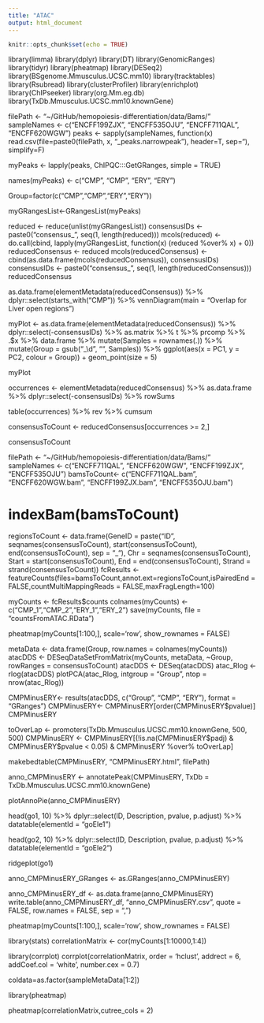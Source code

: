 ```yaml
---
title: "ATAC"
output: html_document
---
```


```r
knitr::opts_chunk$set(echo = TRUE)
```

library(limma)
library(dplyr)
library(DT)
library(GenomicRanges)
library(tidyr)
library(pheatmap)
library(DESeq2)
library(BSgenome.Mmusculus.UCSC.mm10)
library(tracktables)
library(Rsubread)
library(clusterProfiler)
library(enrichplot)
library(ChIPseeker)
library(org.Mm.eg.db)
library(TxDb.Mmusculus.UCSC.mm10.knownGene)





filePath <- "~/GitHub/hemopoiesis-differentiation/data/Bams/"
sampleNames <- c("ENCFF199ZJX", "ENCFF535OJU", "ENCFF711QAL", "ENCFF620WGW")
peaks <- sapply(sampleNames, function(x) read.csv(file=paste0(filePath, x, "_peaks.narrowpeak"), header=T, sep="\t"), simplify=F)


myPeaks <- lapply(peaks, ChIPQC:::GetGRanges, simple = TRUE)

names(myPeaks) <- c("CMP", "CMP", "ERY", "ERY")

Group=factor(c("CMP","CMP","ERY","ERY"))

myGRangesList<-GRangesList(myPeaks)   

reduced <- reduce(unlist(myGRangesList))
consensusIDs <- paste0("consensus_", seq(1, length(reduced)))
mcols(reduced) <- do.call(cbind, lapply(myGRangesList, function(x) (reduced %over% x) + 0))
reducedConsensus <- reduced
mcols(reducedConsensus) <- cbind(as.data.frame(mcols(reducedConsensus)), consensusIDs)
consensusIDs <- paste0("consensus_", seq(1, length(reducedConsensus)))
reducedConsensus




as.data.frame(elementMetadata(reducedConsensus)) %>% dplyr::select(starts_with("CMP")) %>% 
    vennDiagram(main = "Overlap for Liver open regions")
    
    


myPlot <- as.data.frame(elementMetadata(reducedConsensus)) %>% dplyr::select(-consensusIDs) %>% 
    as.matrix %>% t %>% prcomp %>% .$x %>% data.frame %>% mutate(Samples = rownames(.)) %>% 
    mutate(Group = gsub("_\\d", "", Samples)) %>% ggplot(aes(x = PC1, y = PC2, 
    colour = Group)) + geom_point(size = 5)

myPlot




occurrences <- elementMetadata(reducedConsensus) %>% as.data.frame %>% dplyr::select(-consensusIDs) %>% 
    rowSums

table(occurrences) %>% rev %>% cumsum


consensusToCount <- reducedConsensus[occurrences >= 2,]

consensusToCount



filePath <- "~/GitHub/hemopoiesis-differentiation/data/Bams/"
sampleNames <- c("ENCFF711QAL", "ENCFF620WGW", "ENCFF199ZJX", "ENCFF535OJU")
bamsToCount<- c("ENCFF711QAL.bam", "ENCFF620WGW.bam", "ENCFF199ZJX.bam", "ENCFF535OJU.bam")

# indexBam(bamsToCount)
regionsToCount <- data.frame(GeneID = paste("ID", seqnames(consensusToCount), 
    start(consensusToCount), end(consensusToCount), sep = "_"), Chr = seqnames(consensusToCount), 
    Start = start(consensusToCount), End = end(consensusToCount), Strand = strand(consensusToCount))
fcResults <- featureCounts(files=bamsToCount,annot.ext=regionsToCount,isPairedEnd = FALSE,countMultiMappingReads = FALSE,maxFragLength=100)


myCounts <- fcResults$counts
colnames(myCounts) <- c("CMP_1","CMP_2","ERY_1","ERY_2")
save(myCounts, file = "countsFromATAC.RData")



pheatmap(myCounts[1:100,], scale='row', show_rownames = FALSE)





metaData <- data.frame(Group, row.names = colnames(myCounts))
atacDDS <- DESeqDataSetFromMatrix(myCounts, metaData, ~Group, rowRanges = consensusToCount)
atacDDS <- DESeq(atacDDS)
atac_Rlog <- rlog(atacDDS)
plotPCA(atac_Rlog, intgroup = "Group", ntop = nrow(atac_Rlog))







CMPMinusERY<- results(atacDDS, c("Group", "CMP", "ERY"), format = "GRanges")
CMPMinusERY<- CMPMinusERY[order(CMPMinusERY$pvalue)]
CMPMinusERY



toOverLap <- promoters(TxDb.Mmusculus.UCSC.mm10.knownGene, 500, 500)
CMPMinusERY <- CMPMinusERY[(!is.na(CMPMinusERY$padj) & CMPMinusERY$pvalue < 0.05) & CMPMinusERY %over% toOverLap]

makebedtable(CMPMinusERY, "CMPMinusERY.html", filePath)




anno_CMPMinusERY <- annotatePeak(CMPMinusERY, TxDb = TxDb.Mmusculus.UCSC.mm10.knownGene)


plotAnnoPie(anno_CMPMinusERY)




head(go1, 10) %>% dplyr::select(ID, Description, pvalue, p.adjust) %>% datatable(elementId = "goEle1")
    
head(go2, 10) %>% dplyr::select(ID, Description, pvalue, p.adjust) %>% datatable(elementId = "goEle2")



ridgeplot(go1)




anno_CMPMinusERY_GRanges <- as.GRanges(anno_CMPMinusERY)



anno_CMPMinusERY_df <- as.data.frame(anno_CMPMinusERY)
write.table(anno_CMPMinusERY_df, "anno_CMPMinusERY.csv", quote = FALSE, row.names = FALSE, sep = ",")












pheatmap(myCounts[1:100,], scale='row', show_rownames = FALSE)





library(stats)
correlationMatrix <- cor(myCounts[1:10000,1:4])


library(corrplot)
corrplot(correlationMatrix, order = 'hclust',  addrect = 6, addCoef.col = 'white', number.cex = 0.7) 


coldata=as.factor(sampleMetaData[1:2])

library(pheatmap)


pheatmap(correlationMatrix,cutree_cols = 2)






